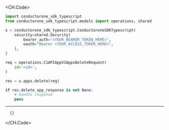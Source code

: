 
<CH.Code>
```python Delete.py
import conductorone_sdk_typescript
from conductorone_sdk_typescript.models import operations, shared

s = conductorone_sdk_typescript.ConductoroneSDKTypescript(
    security=shared.Security(
        bearer_auth="<YOUR_BEARER_TOKEN_HERE>",
        oauth="Bearer <YOUR_ACCESS_TOKEN_HERE>",
    ),
)

req = operations.C1APIAppV1AppsDeleteRequest(
    id='<id>',
)

res = s.apps.delete(req)

if res.delete_app_response is not None:
    # handle response
    pass

```
---

```json Example Response
  {}
```
</CH.Code>
